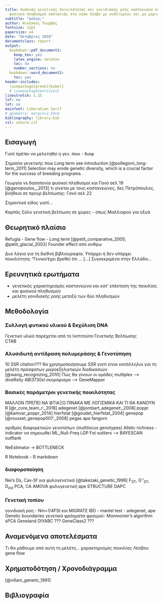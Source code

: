 ```yaml
---
title: Ανάλυση γενετικής ποικιλότητας και γονιδιακής ροής καστανεώνα και απομονωμένου
  φυσικού πληθυσμού καστανιάς στη νήσο Λέσβο με ουδέτερους και μη μοριακούς δείκτες
subtitle: "&nbsp;" 
author: Νικόλαος Τουρβάς
fontsize: 12pt
papersize: a4
date: "Οκτώβριος 2018"
documentclass: report
output:
  bookdown::pdf_document2:
    keep_tex: yes
    latex_engine: xelatex
    toc: no
    number_sections: no
  bookdown::word_document2:
    toc: yes
header-includes: 
  \usepackage[greek]{babel}
  # \usepackage{extsizes}
linestretch: 1.15
lof: no
lot: no
mainfont: Liberation Serif
# geometry: margin=2.54cm
bibliography: library.bib
csl: nature.csl
---
```


 <!-- Εισαγωγή και Θεωρ. πλαίσιο μπορούν να γίνουν μια ενότητα!!! --> 
 
## Εισαγωγή

Γιατί πρέπει να μελετηθεί η γεν. ποικ - διαφ

Σημασία γενετικής ποικ Long term see introduction [@pollegioni_long-term_2011]
Selection may erode genetic diversity, which is a crucial factor for the success of breeding programs.

Γεωργία vs δασοπονία φυσικοί πληθυσμοί και Γανό σελ 19 [@ganopoulos__2013]
  τι γίνεται με τους καστανεώνες, δες Πετρόπουλος. 
βοήθεια σε προγρ βελτίωσης: Γανό σελ 22


Σημαντικό είδος γιατί...

Καρπός ξύλο
γενετική βελτίωση σε χώρες - όπως Μαλλιαρού για οξυά


## Θεωρητικό πλαίσιο

Refugia - Gene flow - Long term [@petit_comparative_2005; @petit_glacial_2003]
Founder effect από ανθρω

Δυο λόγια για τη διεθνή βιβλιογραφία. 
Υπάρχει ή δεν υπάρχει ποικιλότητα; "Γενικα'έχει βρεθεί ότι ... [...] 
Συγκεκριμένα στην Ελλάδα...
  
## Ερευνητικά ερωτήματα

- γενετικός χαρακτηρισμός καστανεώνα και κατ' επέκταση της ποικιλίας και φυσικού πληθυσμού
- μελέτη γονιδιακής ροής μεταξύ των δύο πληθυσμών

## Μεθοδολογία

### Συλλογή φυτικού υλικού & Εκχύλιση DNA
Γενετικό υλικό παρέχεται από το Ινστιτούτο Γενετικής Βελτίωσης  
CTAB

### Αλυσιδωτή αντίδραση πολυμεράσης & Γενοτύπηση
10 SSR citation??? 
θα χρησιμοποιήσουμε SSR γιατί είναι κατάλληλοι για τη μελέτη πρόσφατων μικροεξελικτικών διαδικασιών [@wang_recognizing_2010]
Πώς θα γίνουν οι ομάδες multiplex --> diveRsity
ABI3730xl σκοράρισμα --> GeneMapper

### Βασικές παράμετροι γενετικής ποικιλότητας 
ΜΑΛΛΟΝ ΠΡΕΠΕΙ ΝΑ ΦΤΙΑΞΩ ΠΙΝΑΚΑ ΜΕ ΛΟΓΙΣΜΙΚΑ ΚΑΙ ΤΙ ΘΑ ΚΑΝΟΥΝ
R [@r_core_team_r:_2018]
adegenet [@jombart_adegenet:_2008]
poppr [@kamvar_poppr_2014]
hierfstat [@goudet_hierfstat_2004]
genepop [@rousset_genepop007:_2008]
pegas
ape
fangorn

αριθμός διαφορετικών γενοτύπων (multilocus genotypes)
Allelic richness - indicator να σημειωθεί
ML_Null-Freq
LGP
Fst outliers --> BAYESCAN outflank

NeEstimator ->
BOTTLENECK 

R Notebook - R markdown

### διαφοροποίηση
Nei's Ds, Cav-Sf για φυλογενετικά [@takezaki_genetic_1996]
F~ST~, G''~ST~, D~est~
PCA, CA
AMOVA
φυλογενετική ape
STRUCTURE 
DAPC

### Γενετική τοπίου
γονιδιακή ροη - Nm=1/4FSt και MIGRATE
IBD - mantel test - adegenet, ape
Genetic boundaries γενετικά φράγματα φραγμοί- Monmonier's algorithm
sPCA
Geneland
DIYABC ???
GeneClass2 ???

## Αναμενόμενα αποτελέσματα
Τι θα μάθουμε από αυτή τη μελέτη...
χαρακτηρισμός ποικιλίας Λέσβου
gene flow


## Χρηματοδότηση / Χρονοδιάγραμμα

[@villani_genetic_1991]

## Βιβλιογραφία
<!-- &nbsp;  -->